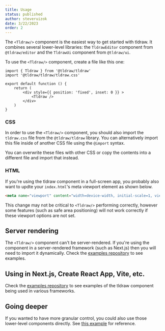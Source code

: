 ```yaml
---
title: Usage
status: published
author: steveruizok
date: 3/22/2023
order: 2
---
```


The `<Tldraw/>` component is the easiest way to get started with tldraw. It combines several lower-level libraries: the `TldrawEditor` component from `@tldraw/editor` and the `TldrawUi` component from `@tldraw/ui`.

To use the `<Tldraw/>` component, create a file like this one:

```tsx
import { Tldraw } from '@tldraw/tldraw'
import '@tldraw/tldraw/tldraw.css'

export default function () {
	return (
		<div style={{ position: 'fixed', inset: 0 }} >
			<Tldraw />
		</div>
	)
}
```

### CSS

In order to use the `<Tldraw/>` component, you should also import the `tldraw.css` file from the `@tldraw/tldraw` library. You can alternatively import this file inside of another CSS file using the `@import` syntax.

You can overwrite these files with other CSS or copy the contents into a different file and import that instead.

### HTML

If you're using the tldraw component in a full-screen app, you probably also want to updte your `index.html`'s meta viewport element as shown below. 

```html
<meta name="viewport" content="width=device-width, initial-scale=1, viewport-fit=cover" />
```

This change may not be critical to `<Tldraw/>` performing correctly, however some features (such as safe area positioning) will not work correctly if these viewport options are not set.

## Server rendering

The `<Tldraw/>` component can't be server-rendered. If you're using the component in a server-rendered framework (such as Next.js) then you will need to import it dynamically. Check the [examples repository](https://github.com/tldraw/examples) to see examples.

## Using in Next.js, Create React App, Vite, etc.

Check the [examples repository](https://github.com/tldraw/examples) to see examples of the tldraw component being used in various frameworks.

## Going deeper

If you wanted to have more granular control, you could also use those lower-level components directly. See [this example](https://github.com/tldraw/tldraw/blob/main/apps/examples/src/5-exploded/ExplodedExample.tsx) for reference.